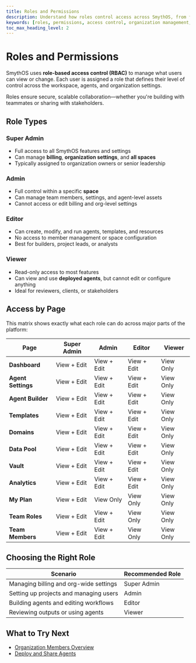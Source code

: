 ```yaml
---
title: Roles and Permissions
description: Understand how roles control access across SmythOS, from full organization ownership to agent-level collaboration.
keywords: [roles, permissions, access control, organization management, RBAC, teams]
toc_max_heading_level: 2
---
```


# Roles and Permissions

SmythOS uses **role-based access control (RBAC)** to manage what users can view or change. Each user is assigned a role that defines their level of control across the workspace, agents, and organization settings.

<InfoCallout>
Roles ensure secure, scalable collaboration—whether you're building with teammates or sharing with stakeholders.
</InfoCallout>

<Spacer size="md" />

## Role Types

### Super Admin

- Full access to all SmythOS features and settings
- Can manage **billing**, **organization settings**, and **all spaces**
- Typically assigned to organization owners or senior leadership

### Admin

- Full control within a specific **space**
- Can manage team members, settings, and agent-level assets
- Cannot access or edit billing and org-level settings

### Editor

- Can create, modify, and run agents, templates, and resources
- No access to member management or space configuration
- Best for builders, project leads, or analysts

### Viewer

- Read-only access to most features
- Can view and use **deployed agents**, but cannot edit or configure anything
- Ideal for reviewers, clients, or stakeholders

<Spacer size="md" />

## Access by Page

This matrix shows exactly what each role can do across major parts of the platform:

| Page               | Super Admin   | Admin         | Editor        | Viewer        |
|--------------------|----------------|----------------|----------------|----------------|
| **Dashboard**      | View + Edit    | View + Edit    | View + Edit    | View Only      |
| **Agent Settings** | View + Edit    | View + Edit    | View + Edit    | View Only      |
| **Agent Builder**  | View + Edit    | View + Edit    | View + Edit    | View Only      |
| **Templates**      | View + Edit    | View + Edit    | View + Edit    | View Only      |
| **Domains**        | View + Edit    | View + Edit    | View + Edit    | View Only      |
| **Data Pool**      | View + Edit    | View + Edit    | View + Edit    | View Only      |
| **Vault**          | View + Edit    | View + Edit    | View + Edit    | View Only      |
| **Analytics**      | View + Edit    | View + Edit    | View + Edit    | View Only      |
| **My Plan**        | View + Edit    | View Only      | View Only      | View Only      |
| **Team Roles**     | View + Edit    | View + Edit    | View Only      | View Only      |
| **Team Members**   | View + Edit    | View + Edit    | View Only      | View Only      |

<Spacer size="md" />

## Choosing the Right Role

| Scenario                              | Recommended Role |
|---------------------------------------|------------------|
| Managing billing and org-wide settings| Super Admin      |
| Setting up projects and managing users| Admin            |
| Building agents and editing workflows | Editor           |
| Reviewing outputs or using agents     | Viewer           |

<Spacer size="md" />

## What to Try Next

- [Organization Members Overview](/docs/account-management/prganization-management)
- [Deploy and Share Agents](/docs/agent-deployments/overview)
